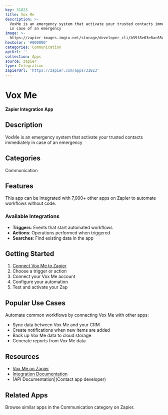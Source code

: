 ```yaml
---
key: 31823
title: Vox Me
description: >-
  VoxMe is an emergency system that activate your trusted contacts immediately
  in case of an emergency
image: >-
  https://zapier-images.imgix.net/storage/developer_cli/b39f8e63e0ac654f44303be90701fd30.png?auto=format%2Ccompress&ixlib=python-3.0.0&q=50
hexColor: '#000000'
categories: Communication
apiUrl: ''
collection: Apps
source: zapier
type: Integration
zapierUrl: 'https://zapier.com/apps/31823'
---
```

# Vox Me

**Zapier Integration App**

## Description

VoxMe is an emergency system that activate your trusted contacts immediately in case of an emergency

## Categories

Communication

## Features

This app can be integrated with 7,000+ other apps on Zapier to automate workflows without code.

### Available Integrations

- **Triggers**: Events that start automated workflows
- **Actions**: Operations performed when triggered
- **Searches**: Find existing data in the app

## Getting Started

1. [Connect Vox Me to Zapier](https://zapier.com/apps/31823)
2. Choose a trigger or action
3. Connect your Vox Me account
4. Configure your automation
5. Test and activate your Zap

## Popular Use Cases

Automate common workflows by connecting Vox Me with other apps:

- Sync data between Vox Me and your CRM
- Create notifications when new items are added
- Back up Vox Me data to cloud storage
- Generate reports from Vox Me data

## Resources

- [Vox Me on Zapier](https://zapier.com/apps/31823)
- [Integration Documentation](https://zapier.com/apps/31823/integrations)
- [API Documentation](Contact app developer)

## Related Apps

Browse similar apps in the Communication category on Zapier.
